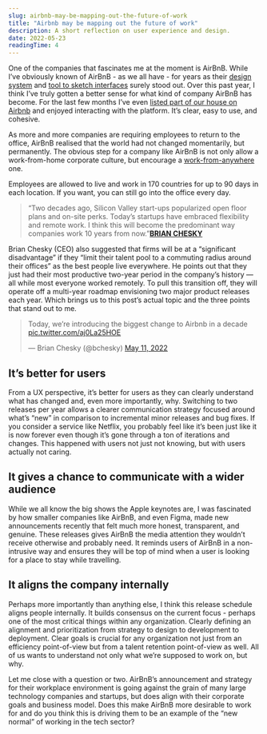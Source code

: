 ```yaml
---
slug: airbnb-may-be-mapping-out-the-future-of-work
title: "Airbnb may be mapping out the future of work"
description: A short reflection on user experience and design.
date: 2022-05-23
readingTime: 4
---
```


One of the companies that fascinates me at the moment is AirBnB. While I’ve obviously known of AirBnB - as we all have - for years as their <a href="https://airbnb.design/the-way-we-build/">design system</a> and <a href="https://airbnb.design/sketching-interfaces/">tool to sketch interfaces</a> surely stood out. Over this past year, I think I’ve truly gotten a better sense for what kind of company AirBnB has become. For the last few months I’ve even <a href="https://www.airbnb.com/rooms/53199006?guests=1&adults=1&s=67&unique_share_id=3a4a07be-a5d4-422c-9b3a-9c55c777ab0a">listed part of our house on Airbnb</a> and enjoyed interacting with the platform. It’s clear, easy to use, and cohesive.

As more and more companies are requiring employees to return to the office, AirBnB realised that the world had not changed momentarily, but permanently. The obvious step for a company like AirBnB is not only allow a work-from-home corporate culture, but encourage a <a href="https://www.airbnb.com/d/liveandworkanywhere">work-from-anywhere</a> one.

Employees are allowed to live and work in 170 countries for up to 90 days in each location. If you want, you can still go into the office every day.

>“Two decades ago, Silicon Valley start-ups popularized open floor plans and on-site perks. Today’s startups have embraced flexibility and remote work. I think this will become the predominant way companies work 10 years from now.”**<a href="https://www.cnbc.com/2022/04/29/airbnb-ceo-says-staff-can-live-and-work-anywhere.html">BRIAN CHESKY</a>**

Brian Chesky (CEO) also suggested that firms will be at a “significant disadvantage” if they “limit their talent pool to a commuting radius around their offices” as the best people live everywhere. He points out that they just had their most productive two-year period in the company’s history — all while most everyone worked remotely. To pull this transition off, they will operate off a multi-year roadmap envisioning two major product releases each year. Which brings us to this post’s actual topic and the three points that stand out to me.

<blockquote class="twitter-tweet"><p lang="en" dir="ltr">Today, we’re introducing the biggest change to Airbnb in a decade <a href="https://t.co/aj0La25HOE">pic.twitter.com/aj0La25HOE</a></p>— Brian Chesky (@bchesky) <a href="https://twitter.com/bchesky/status/1524372742048718848?ref_src=twsrc^tfw">May 11, 2022</a></blockquote> <script async src="https://platform.twitter.com/widgets.js" charset="utf-8"></script>

## It’s better for users

From a UX perspective, it’s better for users as they can clearly understand what has changed and, even more importantly, why. Switching to two releases per year allows a clearer communication strategy focused around what’s “new” in comparison to incremental minor releases and bug fixes. If you consider a service like Netflix, you probably feel like it’s been just like it is now forever even though it’s gone through a ton of iterations and changes. This happened with users not just not knowing, but with users actually not caring.

## It gives a chance to communicate with a wider audience

While we all know the big shows the Apple keynotes are, I was fascinated by how smaller companies like AirBnB, and even Figma, made new announcements recently that felt much more honest, transparent, and genuine. These releases gives AirBnB the media attention they wouldn’t receive otherwise and probably need. It reminds users of AirBnB in a non-intrusive way and ensures they will be top of mind when a user is looking for a place to stay while travelling.

## It aligns the company internally

Perhaps more importantly than anything else, I think this release schedule aligns people internally. It builds consensus on the current focus - perhaps one of the most critical things within any organization. Clearly defining an alignment and prioritization from strategy to design to development to deployment. Clear goals is crucial for any organization not just from an efficiency point-of-view but from a talent retention point-of-view as well. All of us wants to understand not only what we’re supposed to work on, but why.

Let me close with a question or two. AirBnB’s announcement and strategy for their workplace environment is going against the grain of many large technology companies and startups, but does align with their corporate goals and business model. Does this make AirBnB more desirable to work for and do you think this is driving them to be an example of the “new normal” of working in the tech sector?